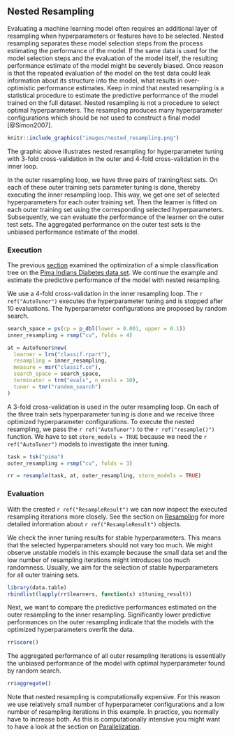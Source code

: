 ## Nested Resampling {#nested-resampling}

Evaluating a machine learning model often requires an additional layer of resampling when hyperparameters or features have to be selected. 
Nested resampling separates these model selection steps from the process estimating the performance of the model. 
If the same data is used for the model selection steps and the evaluation of the model itself, the resulting performance estimate of the model might be severely biased. 
Once reason is that the repeated evaluation of the model on the test data could leak information about its structure into the model, what results in over-optimistic performance estimates. 
Keep in mind that nested resampling is a statistical procedure to estimate the predictive performance of the model trained on the full dataset. 
Nested resampling is not a procedure to select optimal hyperparameters.
The resampling produces many hyperparameter configurations which should be not used to construct a final model [@Simon2007].
```r
knitr::include_graphics("images/nested_resampling.png")
```

The graphic above illustrates nested resampling for hyperparameter tuning with 3-fold cross-validation in the outer and 4-fold cross-validation in the inner loop.

In the outer resampling loop, we have three pairs of training/test sets.
On each of these outer training sets parameter tuning is done, thereby executing the inner resampling loop.
This way, we get one set of selected hyperparameters for each outer training set.
Then the learner is fitted on each outer training set using the corresponding selected hyperparameters.
Subsequently, we can evaluate the performance of the learner on the outer test sets. 
The aggregated performance on the outer test sets is the unbiased performance estimate of the model.

### Execution {#nested-resamp-exec}

The previous [section](#tuning) examined the optimization of a simple classification tree on the [Pima Indians Diabetes data set](https://mlr3.mlr-org.com/reference/mlr_tasks_pima.html).
We continue the example and estimate the predictive performance of the model with nested resampling.

We use a 4-fold cross-validation in the inner resampling loop.
The `r ref("AutoTuner")` executes the hyperparameter tuning and is stopped after 10 evaluations.
The hyperparameter configurations are proposed by random search.
```r
search_space = ps(cp = p_dbl(lower = 0.001, upper = 0.1))
inner_resampling = rsmp("cv", folds = 4)

at = AutoTuner$new(
  learner = lrn("classif.rpart"),
  resampling = inner_resampling,
  measure = msr("classif.ce"),
  search_space = search_space,
  terminator = trm("evals", n_evals = 10),
  tuner = tnr("random_search")
)
```

A 3-fold cross-validation is used in the outer resampling loop. 
On each of the three train sets hyperparameter tuning is done and we receive three optimized hyperparameter configurations.
To execute the nested resampling, we pass the `r ref("AutoTuner")` to the `r ref("resample()")` function.
We have to set `store_models = TRUE` because we need the `r ref("AutoTuner")` models to investigate the inner tuning.
```r
task = tsk("pima")
outer_resampling = rsmp("cv", folds = 3)

rr = resample(task, at, outer_resampling, store_models = TRUE)
```

### Evaluation {#nested-resamp-eval}

With the created `r ref("ResampleResult")` we can now inspect the executed resampling iterations more closely.
See the section on [Resampling](#resampling) for more detailed information about `r ref("ResampleResult")` objects.

We check the inner tuning results for stable hyperparameters.
This means that the selected hyperparameters should not vary too much.
We might observe unstable models in this example because the small data set and the low number of resampling iterations might introduces too much randomness.
Usually, we aim for the selection of stable hyperparameters for all outer training sets.
```r
library(data.table)
rbindlist(lapply(rr$learners, function(x) x$tuning_result))
```

Next, we want to compare the predictive performances estimated on the outer resampling to the inner resampling.
Significantly lower predictive performances on the outer resampling indicate that the models with the optimized hyperparameters overfit the data.
```r
rr$score()
```

The aggregated performance of all outer resampling iterations is essentially the unbiased performance of the model with optimal hyperparameter found by random search. 
```r
rr$aggregate()
```

Note that nested resampling is computationally expensive.
For this reason we use relatively small number of hyperparameter configurations and a low number of resampling iterations in this example.
In practice, you normally have to increase both.
As this is computationally intensive you might want to have a look at the section on [Parallelization](#parallelization).


